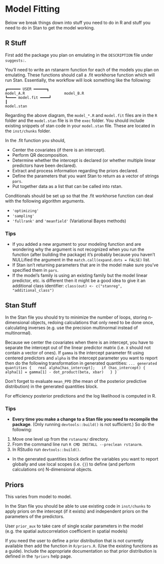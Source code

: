 # Model Fitting

Below we break things down into stuff you need to do in R and stuff you need to do in Stan to get the model working.

## R Stuff

First add the package you plan on emulating in the `DESCRIPTION` file under `suggests:`.

You'll need to write an rstanarm function for each of the models you plan on emulating. These functions should call a .fit workhorse function which will run Stan. Essentially, the workflow will look something like the following:

```
┏━━━━━━ USER ━━━━━━┓
model_A.R                  model_B.R
┗━━━━ model.fit ━━━━┛
┃
model.stan
```

Regarding the above diagram, the `model_*.R` and `model.fit` files are in the `R` folder and the `model.stan` file is in the `exec` folder. You should include existing snippets of stan code in your `model.stan` file. These are located in the `inst/chunks` folder.

In the .fit function you should,

* Center the covariates (if there is an intercept).
* Perform QR decomposition.
* Determine whether the intercept is declared (or whether multiple linear predictors have been declared).
* Extract and process information regarding the priors declared.
* Define the parameters that you want Stan to return as a vector of strings `pars`.
* Put together data as a list that can be called into rstan.

Conditionals should be set up so that the .fit workhorse function can deal with the following algorithm arguments.

* `'optimizing'`
* `'sampling'`
* `'fullrank'` and `'meanfield'` (Variational Bayes methods)

### Tips

* If you added a new argument to your modeling function and are wondering why the argument is not recognized when you run the function (after building the package) it's probably because you haven't NULLified the argument in the `match.call(expand.dots = FALSE)` list.
* If Stan isn't returning parameters that are in the model make sure you've specified them in `pars`.
* If the model's family is using an existing family but the model linear predictor, etc. is different then it might be a good idea to give it an additional class identifier: `class(out) <- c("stanreg", "additional_class")`

## Stan Stuff

In the Stan file you should try to minimize the number of loops, storing n-dimensional objects, redoing calculations that only need to be done once, calculating inverses (e.g. use the precision multinormal instead of multinormal).

Because we center the covariates when there is an intercept, you have to separate the intercept out of the linear predictor matrix (i.e. `X` should not contain a vector of ones). If `gamma` is the intercept parameter fit using centered predictors and `alpha` is the intercept parameter you want to report then do the following transformation in generated quantities:
  ```
...
generated quantities {
  real alpha[has_intercept];
  if (has_intercept) {
    alpha[1] = gamma[1] - dot_product(beta, xbar)
  }
}
```

Don't forget to evaluate `mean_PPD` (the mean of the posterior predictive distribution) in the generated quantities block.

For efficiency posterior predictions and the log likelihood is computed in R.

### Tips

* **Every time you make a change to a Stan file you need to recompile the package**. (Only running `devtools::build()` is not sufficient.) So do the following:  
1. Move one level up from the `rstanarm/` directory.
2. From the command line run `R CMD INSTALL --preclean rstanarm`.
3. In RStudio run `devtools::build()`.
* In the generated quantities block define the variables you want to report globally and use local scopes (i.e. `{}`) to define (and perform calculations on) N-dimensional objects.

## Priors

This varies from model to model.

In the Stan file you should be able to use existing code in `inst/chunks` to apply priors on the intercept (if it exists) and independent priors on the parameters of the predictors.

User `prior_aux` to take care of single scalar parameters in the model (e.g. the spatial autocorrelation coefficient in spatial models)

If you need the user to define a prior distribution that is not currently available then add the function in `R/priors.R`. (Use the existing functions as a guide). Include the appropriate documentation so that prior distribution is defined in the `?priors` help page.
